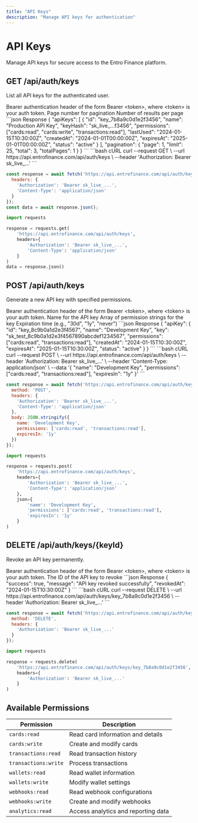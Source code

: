 ```yaml
---
title: "API Keys"
description: "Manage API keys for authentication"
---
```


# API Keys

Manage API keys for secure access to the Entro Finance platform.

## GET /api/auth/keys

List all API keys for the authenticated user.

<ParamField header="Authorization" type="string" required>
  Bearer authentication header of the form Bearer &lt;token&gt;, where &lt;token&gt; is your auth token.
</ParamField>

<ParamField query="page" type="string" default="1">
  Page number for pagination
</ParamField>

<ParamField query="limit" type="string" default="25">
  Number of results per page
</ParamField>

<ResponseExample>
```json Response
{
  "apiKeys": [
    {
      "id": "key_7b8a9c0d1e2f3456",
      "name": "Production API Key",
      "keyHash": "sk_live_...f3456",
      "permissions": ["cards:read", "cards:write", "transactions:read"],
      "lastUsed": "2024-01-15T10:30:00Z",
      "createdAt": "2024-01-01T00:00:00Z",
      "expiresAt": "2025-01-01T00:00:00Z",
      "status": "active"
    }
  ],
  "pagination": {
    "page": 1,
    "limit": 25,
    "total": 3,
    "totalPages": 1
  }
}
```
</ResponseExample>

<RequestExample>
```bash cURL
curl --request GET \
  --url https://api.entrofinance.com/api/auth/keys \
  --header 'Authorization: Bearer sk_live_...'
```

```javascript JavaScript
const response = await fetch('https://api.entrofinance.com/api/auth/keys', {
  headers: {
    'Authorization': 'Bearer sk_live_...',
    'Content-Type': 'application/json'
  }
});
const data = await response.json();
```

```python Python
import requests

response = requests.get(
    'https://api.entrofinance.com/api/auth/keys',
    headers={
        'Authorization': 'Bearer sk_live_...',
        'Content-Type': 'application/json'
    }
)
data = response.json()
```
</RequestExample>

## POST /api/auth/keys

Generate a new API key with specified permissions.

<ParamField header="Authorization" type="string" required>
  Bearer authentication header of the form Bearer &lt;token&gt;, where &lt;token&gt; is your auth token.
</ParamField>

<ParamField body="name" type="string" required>
  Name for the API key
</ParamField>

<ParamField body="permissions" type="array" required>
  Array of permission strings for the key
</ParamField>

<ParamField body="expiresIn" type="string" default="1y">
  Expiration time (e.g., "30d", "1y", "never")
</ParamField>

<ResponseExample>
```json Response
{
  "apiKey": {
    "id": "key_8c9b0a1d2e3f4567",
    "name": "Development Key",
    "key": "sk_test_8c9b0a1d2e3f4567890abcdef1234567",
    "permissions": ["cards:read", "transactions:read"],
    "createdAt": "2024-01-15T10:30:00Z",
    "expiresAt": "2025-01-15T10:30:00Z",
    "status": "active"
  }
}
```
</ResponseExample>

<RequestExample>
```bash cURL
curl --request POST \
  --url https://api.entrofinance.com/api/auth/keys \
  --header 'Authorization: Bearer sk_live_...' \
  --header 'Content-Type: application/json' \
  --data '{
    "name": "Development Key",
    "permissions": ["cards:read", "transactions:read"],
    "expiresIn": "1y"
  }'
```

```javascript JavaScript
const response = await fetch('https://api.entrofinance.com/api/auth/keys', {
  method: 'POST',
  headers: {
    'Authorization': 'Bearer sk_live_...',
    'Content-Type': 'application/json'
  },
  body: JSON.stringify({
    name: 'Development Key',
    permissions: ['cards:read', 'transactions:read'],
    expiresIn: '1y'
  })
});
```

```python Python
import requests

response = requests.post(
    'https://api.entrofinance.com/api/auth/keys',
    headers={
        'Authorization': 'Bearer sk_live_...',
        'Content-Type': 'application/json'
    },
    json={
        'name': 'Development Key',
        'permissions': ['cards:read', 'transactions:read'],
        'expiresIn': '1y'
    }
)
```
</RequestExample>

## DELETE /api/auth/keys/{keyId}

Revoke an API key permanently.

<ParamField header="Authorization" type="string" required>
  Bearer authentication header of the form Bearer &lt;token&gt;, where &lt;token&gt; is your auth token.
</ParamField>

<ParamField path="keyId" type="string" required>
  The ID of the API key to revoke
</ParamField>

<ResponseExample>
```json Response
{
  "success": true,
  "message": "API key revoked successfully",
  "revokedAt": "2024-01-15T10:30:00Z"
}
```
</ResponseExample>

<RequestExample>
```bash cURL
curl --request DELETE \
  --url https://api.entrofinance.com/api/auth/keys/key_7b8a9c0d1e2f3456 \
  --header 'Authorization: Bearer sk_live_...'
```

```javascript JavaScript
const response = await fetch('https://api.entrofinance.com/api/auth/keys/key_7b8a9c0d1e2f3456', {
  method: 'DELETE',
  headers: {
    'Authorization': 'Bearer sk_live_...'
  }
});
```

```python Python
import requests

response = requests.delete(
    'https://api.entrofinance.com/api/auth/keys/key_7b8a9c0d1e2f3456',
    headers={
        'Authorization': 'Bearer sk_live_...'
    }
)
```
</RequestExample>

## Available Permissions

| Permission | Description |
|------------|-------------|
| `cards:read` | Read card information and details |
| `cards:write` | Create and modify cards |
| `transactions:read` | Read transaction history |
| `transactions:write` | Process transactions |
| `wallets:read` | Read wallet information |
| `wallets:write` | Modify wallet settings |
| `webhooks:read` | Read webhook configurations |
| `webhooks:write` | Create and modify webhooks |
| `analytics:read` | Access analytics and reporting data |